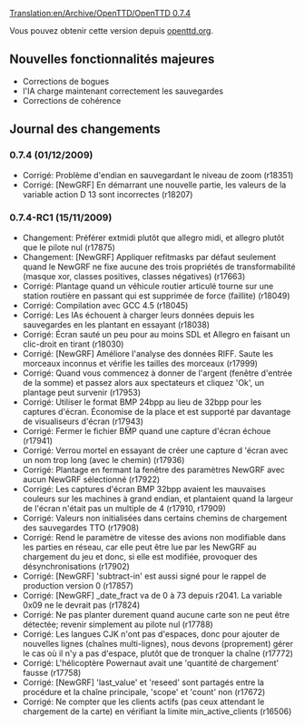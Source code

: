 [[Translation:en/Archive/OpenTTD/OpenTTD 0.7.4]]


{{fr/Livraison|prec=en/Archive/OpenTTD/OpenTTD 0.7.3|suiv=en/Archive/OpenTTD/OpenTTD 0.7.5|date=01/12/2009}}

Vous pouvez obtenir cette version depuis [http://www.openttd.org/download-stable openttd.org].

==Nouvelles fonctionnalités majeures==

*Corrections de bogues
*l'IA charge maintenant correctement les sauvegardes
*Corrections de cohérence

==Journal des changements==

===0.7.4 (01/12/2009)===
* Corrigé: Problème d'endian en sauvegardant le niveau de zoom {{en/Flyspray|3333}} (r18351)
* Corrigé: [NewGRF] En démarrant une nouvelle partie, les valeurs de la variable action D 13 sont incorrectes {{en/Flyspray|3324}} (r18207)


===0.7.4-RC1 (15/11/2009)===
* Changement: Préférer extmidi plutôt que allegro midi, et allegro plutôt que le pilote nul {{en/Flyspray|3272}} (r17875)
* Changement: [NewGRF] Appliquer refitmasks par défaut seulement quand le NewGRF ne fixe aucune des trois propriétés de transformabilité (masque xor, classes positives, classes négatives) (r17663)
* Corrigé: Plantage quand un véhicule routier articulé tourne sur une station routière en passant qui est supprimée de force (faillite) {{en/Flyspray|3310}} (r18049)
* Corrigé: Compilation avec GCC 4.5 (r18045)
* Corrigé: Les IAs échouent à charger leurs données depuis les sauvegardes en les plantant en essayant {{en/Flyspray|3290}} (r18038)
* Corrigé: Écran sauté un peu pour au moins SDL et Allegro en faisant un clic-droit en tirant (r18030)
* Corrigé: [NewGRF] Améliore l'analyse des données RIFF. Saute les morceaux inconnus et  vérifie les tailles des morceaux (r17999)
* Corrigé: Quand vous commencez à donner de l'argent (fenêtre d'entrée de la somme) et passez alors aux spectateurs et cliquez 'Ok', un plantage peut survenir (r17953)
* Corrigé: Utiliser le format BMP 24bpp au lieu de 32bpp pour les captures d'écran. Économise de la place et est supporté par davantage de visualiseurs d'écran (r17943)
* Corrigé: Fermer le fichier BM̈P quand une capture d'écran échoue (r17941)
* Corrigé: Verrou mortel en essayant de créer une capture d 'écran avec un nom trop long (avec le chemin) (r17936)
* Corrigé: Plantage en fermant la fenêtre des paramètres NewGRF avec aucun NewGRF sélectionné {{en/Flyspray|3291}} (r17922)
* Corrigé: Les captures d'écran BMP 32bpp avaient les mauvaises couleurs sur les machines à grand endian, et plantaient quand la largeur de l'écran n'était pas un multiple de 4 (r17910, r17909)
* Corrigé: Valeurs non initialisées dans certains chemins de chargement des sauvegardes TTO {{en/Flyspray|3288}} (r17908)
* Corrigé: Rend le paramètre de vitesse des avions non modifiable dans les parties en réseau, car elle peut être lue par les NewGRF au chargement du jeu et donc, si elle est modifiée, provoquer des désynchronisations (r17902)
* Corrigé: [NewGRF] 'subtract-in' est aussi signé pour le rappel de production version 0 (r17857)
* Corrigé: [NewGRF] _date_fract va de 0 à 73 depuis r2041. La variable 0x09 ne le devrait pas (r17824)
* Corrigé: Ne pas planter durement quand aucune carte son ne peut être détectée; revenir simplement au pilote nul {{en/Flyspray|3268}} (r17788)
* Corrigé: Les langues CJK n'ont pas d'espaces, donc pour ajouter de nouvelles lignes (chaînes multi-lignes), nous devons (proprement) gérer le cas où il n'y a pas d'espace, plutôt que de tronquer la chaîne {{en/Flyspray|3264}} (r17772)
* Corrigé: L'hélicoptère Powernaut avait une 'quantité de chargement' fausse (r17758)
* Corrigé: [NewGRF] 'last_value' et 'reseed' sont partagés entre la procédure et la chaîne principale, 'scope' et 'count' non (r17672)
* Corrigé: Ne compter que les clients actifs (pas ceux attendant le chargement de la carte) en vérifiant la limite min_active_clients (r16506)